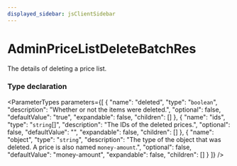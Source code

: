 ```yaml
---
displayed_sidebar: jsClientSidebar
---
```



# AdminPriceListDeleteBatchRes

The details of deleting a price list.

### Type declaration

<ParameterTypes parameters={[
  {
    "name": "deleted",
    "type": "`boolean`",
    "description": "Whether or not the items were deleted.",
    "optional": false,
    "defaultValue": "true",
    "expandable": false,
    "children": []
  },
  {
    "name": "ids",
    "type": "`string`[]",
    "description": "The IDs of the deleted prices.",
    "optional": false,
    "defaultValue": "",
    "expandable": false,
    "children": []
  },
  {
    "name": "object",
    "type": "`string`",
    "description": "The type of the object that was deleted. A price is also named `money-amount`.",
    "optional": false,
    "defaultValue": "money-amount",
    "expandable": false,
    "children": []
  }
]} />
